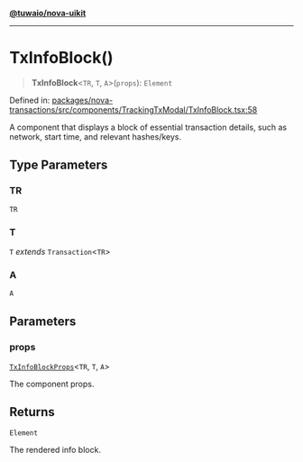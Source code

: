 [**@tuwaio/nova-uikit**](../../../README.md)

***

# TxInfoBlock()

> **TxInfoBlock**\<`TR`, `T`, `A`\>(`props`): `Element`

Defined in: [packages/nova-transactions/src/components/TrackingTxModal/TxInfoBlock.tsx:58](https://github.com/TuwaIO/nova-uikit/blob/72f68be37bc6bdb559392b68d8c6a70e68f6207f/packages/nova-transactions/src/components/TrackingTxModal/TxInfoBlock.tsx#L58)

A component that displays a block of essential transaction details,
such as network, start time, and relevant hashes/keys.

## Type Parameters

### TR

`TR`

### T

`T` *extends* `Transaction`\<`TR`\>

### A

`A`

## Parameters

### props

[`TxInfoBlockProps`](../type-aliases/TxInfoBlockProps.md)\<`TR`, `T`, `A`\>

The component props.

## Returns

`Element`

The rendered info block.
